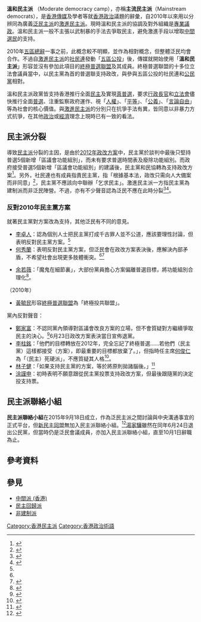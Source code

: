 {{香港政黨表
|中文名稱=溫和民主派
|英文名稱=Moderate democracy camp
|色彩編碼=#FFFF00
|政治派系=[[民主派_(香港)|民主派]]
|意識形態=[[直接民主|直接民主]]<br/>[[平反六四|平反六四]]<br/>[[自由主义|自由主义]]<br>反對[[香港獨立|香港獨立]]<br>捍衛[[香港人權|香港人權]]
|政治立場=[[中間派|中間]]至[[中間偏左|中間偏左]]
|頭銜1=立法會黨團
|姓名1=[[專業議政|專業議政]]
|頭銜2=政黨成員
|姓名2={{DPHK}}<br>{{CPHK}}<br>{{LPHK}}<br>{{ADPL}}<br/>[[街坊工友服務處|街坊工友服務處]]<br/>{{TPC}}
|立法會議席={{Infobox political party/seats|0|90|hex=#FFFF00}}
|區議會議席={{Infobox political party/seats|36|479|hex=#FFFF00}}
}}
'''溫和民主派''' （Moderate democracy camp），亦稱'''主流民主派'''（Mainstream democrats），是[[香港傳媒|香港傳媒]]及學者等就[[香港政治|香港政治]]議題的辭彙，自2010年以來用以分辨同為廣義[[泛民主派|泛民主派]]的[[進步民主派_(香港)|激進民主派]]。現時溫和民主派的協調及對外組織是[[專業議政|專業議政]]。溫和民主派一般不主張以武制暴的手法去爭取民主，避免激進手段以增取[[中間選民|中間選民]]的支持。

2010年[[五區總辭|五區總辭]]一事之前，此概念較不明顯，並作為相對概念，但整體泛民均會合作。不過自[[進步民主派_(香港)|激進民主派]]的[[社民連|社民連]]發動「[[2010年香港立法會地方選區補選|五區公投]]」後，傳媒就開始使用「'''溫和民主派'''」形容並沒有參加此項目的[[終極普選聯盟|終極普選聯盟]]及其成員。終極普選聯盟的十多位立法會議員當中，以民主黨為首的普選聯支持政改，與參與五區公投的社民連和[[公民黨_(香港)|公民黨]]相對。

溫和民主派政黨皆支持香港推行全面[[民主|民主]]及實現[[真普選|真普選]]，要求[[香港特別行政區行政長官|行政長官]]和[[香港立法會|立法會]]儘快推行全面[[普遍選舉|普選]]、注重監察政府運作、視「[[人權|人權]]」、「[[平等|平等]]」、「[[公義|公義]]」、「[[言論自由|言論自由]]」等為社會的核心價值。與[[進步民主派_(香港)|激進民主派]]的分別只在抗爭手法有異，皆同意以非暴力方式抗爭，在其他[[政治|政治]]或[[經濟|經濟]]理念上現時已有一致的看法。

== 民主派分裂 ==
導致[[民主派_(香港)|民主派]]分裂的主因，是由於[[2012年香港政治制度改革|2012年政改方案]]中，民主黨於談判中最後只堅持普選5個新增「區議會功能組別」，而未有要求普選時間表及廢除功能組別。而政府接受普選5個新增「區議會功能組別」的建議後，民主黨和民協轉為支持政改方案<ref name="八八">{{cite news|url=http://www.881903.com/page/zh-tw/newsdetail.aspx?ItemId=244024|title=梁耀忠何秀蘭李卓人均反對政改方案籲理性討論|work=[[商業電台|881903.com]]|date=2010-06-21|accessdate=2014-03-20|archive-date=2016-03-04|archive-url=https://web.archive.org/web/20160304070845/http://www.881903.com/page/zh-tw/newsdetail.aspx?ItemId=244024|dead-url=no}}</ref>。另外，社民連也有成員指責民主黨，指「根據基本法，政改只需向人大備案而非同意」<ref>{{Cite web |url=http://www.basiclaw.gov.hk/tc/basiclawtext/annex_2.html |title=根據基本法附件二，此為正確描述 |accessdate=2010-06-22 |archive-date=2010-07-29 |archive-url=https://web.archive.org/web/20100729032927/http://www.basiclaw.gov.hk/tc/basiclawtext/annex_2.html |dead-url=no }}</ref>，民主黨不應該向中聯辦「乞求民主」。激進民主派一方指民主黨為建制派而非泛民陣營。不過，亦有不少聲音認為泛民不應在此時分裂<ref>{{cite news |url=http://hk.apple.nextmedia.com/template/apple/art_main.php?iss_id=20100623&sec_id=4104&subsec_id=15337&art_id=14163292&coln_id=14012990 |title=民主黨社民連請懸崖勒馬 |publisher=[[蘋果日報_(香港)|蘋果日報]] |date=2010-06-23 |accessdate= |archive-date=2010-06-26 |archive-url=https://web.archive.org/web/20100626201222/http://hk.apple.nextmedia.com/template/apple/art_main.php?iss_id=20100623&sec_id=4104&subsec_id=15337&art_id=14163292&coln_id=14012990 |dead-url=no }}</ref><ref>{{cite news |url=http://hk.apple.nextmedia.com/template/apple/art_main.php?iss_id=20100623&sec_id=4104&subsec_id=15337&art_id=14163291&coln_id=11547744 |title=泛民分裂後果堪虞 |publisher=蘋果日報 |date=2010-06-23 |accessdate= |archive-date=2010-06-26 |archive-url=https://web.archive.org/web/20100626201217/http://hk.apple.nextmedia.com/template/apple/art_main.php?iss_id=20100623&sec_id=4104&subsec_id=15337&art_id=14163291&coln_id=11547744 |dead-url=no }}</ref>。

=== 反對2010年民主黨方案 ===
就著民主黨對方案改為支持，其他泛民有不同的意見。
; {{LPHK}}
* [[李卓人|李卓人]]：認為個別人士把民主黨打成千古罪人並不公道，應該要理性討論，但表明反對民主黨方案。<ref name="八八" />
* [[何秀蘭|何秀蘭]]：表明反對民主黨方案，但泛民會在政改方案表決後，應解決內部矛盾，不希望社會出現更多肢體衝突。<ref name="八八"/><ref>{{cite news |url=http://hk.apple.nextmedia.com/template/apple/art_main.php?iss_id=20100623&sec_id=4104&subsec_id=11866&art_id=14163908 |title=立法會表決程序　料需兩天 |publisher=蘋果日報 |date=2010-06-23 |accessdate= |archive-date=2010-06-26 |archive-url=https://web.archive.org/web/20100626042322/http://www1.hk.apple.nextmedia.com/template/apple/art_main.php?iss_id=20100623&sec_id=4104&subsec_id=11866&art_id=14163908 |dead-url=no }}</ref>

; {{CPHK}}
* [[余若薇|余若薇]]：「魔鬼在細節裏」，大部份黨員擔心方案偏離普選目標，將功能組別合理化<ref>{{cite news|title=余若薇提醒「魔鬼在細節裏」|url=http://hk.news.yahoo.com/article/100621/3/ir63.html|date=2010-06-21|format=再版|work=[[星島日報|星島日報]]|archiveurl=https://web.archive.org/web/20100624111001/http://hk.news.yahoo.com/article/100621/3/ir63.html|archivedate=2010-06-24|accessdate=2010-06-22|dead-url=no}}</ref>。

; {{LSD}}（2010年）
* [[黃毓民|黃毓民]]形容[[終極普選聯盟|終極普選聯盟]]為「終極投共聯盟」。

; {{DPHK}}黨內反對聲音：
* [[鄭家富|鄭家富]]：不認同黨內領導對區議會改良方案的立場，但不會質疑對方繼續爭取民主的決心。<ref>{{Cite web |url=http://hk.news.yahoo.com/article/100622/4/irvc.html |title=(明報)2010年6月22日 星期二 12:35 |accessdate=2010年6月22日 |archive-date=2010年6月26日 |archive-url=https://web.archive.org/web/20100626034207/http://hk.news.yahoo.com/article/100622/4/irvc.html |dead-url=no }}{{webarchive|url=https://web.archive.org/web/20100626034207/http://hk.news.yahoo.com/article/100622/4/irvc.html |date=2010年06月26日 }}</ref>6月23日政改方案表決當日宣佈退黨。
* [[李柱銘|李柱銘]]：「他們的目標轉放在2012年，完全忘記了終極普選……若他們（民主黨）這樣都接受（方案），即最重要的目標都放棄了。」，但指時任主席[[何俊仁|何俊仁]]為「（民主）死硬派」，不應質疑其人格<ref>{{cite news|url=http://hk.news.yahoo.com/article/100613/4/ilsy.html|title=批民主黨棄終極普選　李柱銘堅持不退黨|work=[[明報|明報]]|date=2010-06-14|format=再版|archiveurl=https://web.archive.org/web/20100617184210/http://hk.news.yahoo.com/article/100613/4/ilsy.html|archivedate=2010-06-17|accessdate=2010-06-22|dead-url=no}}</ref>。
* [[林子健|林子健]]：「如果支持民主黨的方案，等於將原則拋諸腦後。」<ref>{{cite news|url=http://hk.news.yahoo.com/article/100613/4/ilsx.html|title=民主黨指中央未關門　促修改方案　泛民團體轟讓步　下周「燒乳鴿」抗議|work=明報|date=2010-06-14|format=再版|archiveurl=https://web.archive.org/web/20100617204615/http://hk.news.yahoo.com/article/100613/4/ilsx.html|archivedate=2010-06-17|accessdate=2010-06-22|dead-url=no}}</ref>
* [[涂謹申|涂謹申]]：初時表明不願意跟從民主黨投票支持政改方案，但最後跟隨黨的決定投支持票。

== 民主派聯絡小組 ==
{{Main|民主派會議}}
'''民主派聯絡小組'''在2015年9月18日成立，作為泛民主派之間討論與中央溝通事宜的正式平台，但[[新民主同盟|新民主同盟]]無加入民主派聯絡小組。<ref>{{Cite web |url=http://hk.apple.nextmedia.com/news/art/20150919/19301717 |title=泛民設聯絡小組　商討與中央溝通 |accessdate=2015-10-01 |archive-date=2015-10-02 |archive-url=https://web.archive.org/web/20151002232548/http://hk.apple.nextmedia.com/news/art/20150919/19301717 |dead-url=no }}</ref>[[湯家驊|湯家驊]]雖然在同年6月24日退出公民黨，但當時仍是泛民會議成員，亦加入民主派聯絡小組，直至10月1日辭職為止。

== 參考資料 ==
{{reflist}}

== 參見 ==
*[[中間派_(香港)|中間派 (香港)]]
*[[民主回歸派|民主回歸派]]
*[[非建制派|非建制派]]

[[Category:香港民主派|Category:香港民主派]]
[[Category:香港政治術語|Category:香港政治術語]]